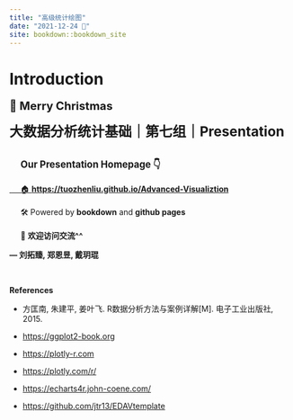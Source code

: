 ```yaml
---
title: "高级统计绘图"
date: "2021-12-24 🎄"
site: bookdown::bookdown_site
---
```


# Introduction
<big><big><strong>🎅 Merry Christmas</strong></big></big>

```{=html}
<div class="caution">
<strong><big><big><big> 大数据分析统计基础｜第七组｜Presentation </big></big></big></strong>

<br><br>

<p><strong><big>&nbsp&nbsp&nbsp&nbsp Our Presentation Homepage 👇</big></strong> 
<br><br>
<a href= "https://tuozhenliu.github.io/Advanced-Visualiztion" target="_blank">&nbsp&nbsp&nbsp&nbsp 🏠 <strong> https://tuozhenliu.github.io/Advanced-Visualiztion </strong></a>
<br><br>
&nbsp&nbsp&nbsp&nbsp 🛠 Powered by <strong>bookdown</strong> and <strong>github pages</strong>
<br><br>
&nbsp&nbsp&nbsp&nbsp 📮 <strong>欢迎访问交流^^</strong>
</p>
<p class="flushright"><strong>&mdash; 刘拓臻, 郑恩昱, 戴玥琨</strong></p>
</div>

```

<br>

**References**

-   方匡南, 朱建平, 姜叶飞. R数据分析方法与案例详解[M]. 电子工业出版社, 2015.

-   <https://ggplot2-book.org>

-   <https://plotly-r.com>

-   <https://plotly.com/r/>

-   [https://echarts4r.john-coene.com/](https://echarts4r.john-coene.com/articles/advanced.html)

-   <https://github.com/jtr13/EDAVtemplate>
